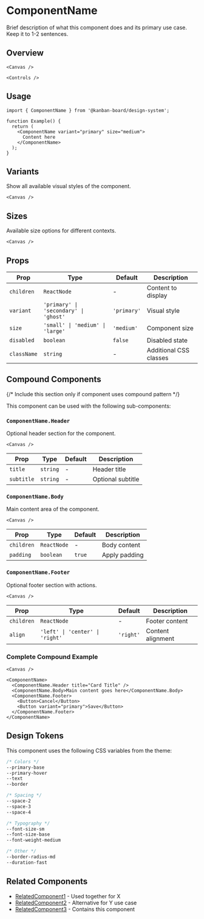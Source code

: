 
<Meta title="Guidelines/Storybook template" />

# ComponentName

Brief description of what this component does and its primary use case. Keep it to 1-2 sentences.

## Overview

```tsx
<Canvas />

<Controls />
```

## Usage

```tsx
import { ComponentName } from '@kanban-board/design-system';

function Example() {
  return (
    <ComponentName variant="primary" size="medium">
      Content here
    </ComponentName>
  );
}
```

## Variants

Show all available visual styles of the component.

```tsx
<Canvas />
```

## Sizes

Available size options for different contexts.

```tsx
<Canvas />
```

## Props

| Prop        | Type                                  | Default     | Description            |
| ----------- | ------------------------------------- | ----------- | ---------------------- |
| `children`  | `ReactNode`                           | -           | Content to display     |
| `variant`   | `'primary' \| 'secondary' \| 'ghost'` | `'primary'` | Visual style           |
| `size`      | `'small' \| 'medium' \| 'large'`      | `'medium'`  | Component size         |
| `disabled`  | `boolean`                             | `false`     | Disabled state         |
| `className` | `string`                              | -           | Additional CSS classes |

## Compound Components

{/* Include this section only if component uses compound pattern */}

This component can be used with the following sub-components:

### `ComponentName.Header`

Optional header section for the component.

```tsx
<Canvas />
```

| Prop       | Type     | Default | Description       |
| ---------- | -------- | ------- | ----------------- |
| `title`    | `string` | -       | Header title      |
| `subtitle` | `string` | -       | Optional subtitle |

### `ComponentName.Body`

Main content area of the component.

```tsx
<Canvas />
```

| Prop       | Type        | Default | Description   |
| ---------- | ----------- | ------- | ------------- |
| `children` | `ReactNode` | -       | Body content  |
| `padding`  | `boolean`   | `true`  | Apply padding |

### `ComponentName.Footer`

Optional footer section with actions.

```tsx
<Canvas />
```

| Prop       | Type                            | Default   | Description       |
| ---------- | ------------------------------- | --------- | ----------------- |
| `children` | `ReactNode`                     | -         | Footer content    |
| `align`    | `'left' \| 'center' \| 'right'` | `'right'` | Content alignment |

### Complete Compound Example

```tsx
<Canvas />
```

```tsx
<ComponentName>
  <ComponentName.Header title="Card Title" />
  <ComponentName.Body>Main content goes here</ComponentName.Body>
  <ComponentName.Footer>
    <Button>Cancel</Button>
    <Button variant="primary">Save</Button>
  </ComponentName.Footer>
</ComponentName>
```

## Design Tokens

This component uses the following CSS variables from the theme:

```css
/* Colors */
--primary-base
--primary-hover
--text
--border

/* Spacing */
--space-2
--space-3
--space-4

/* Typography */
--font-size-sm
--font-size-base
--font-weight-medium

/* Other */
--border-radius-md
--duration-fast
```

## Related Components

- [RelatedComponent1](./RelatedComponent1.mdx) - Used together for X
- [RelatedComponent2](./RelatedComponent2.mdx) - Alternative for Y use case
- [RelatedComponent3](./RelatedComponent3.mdx) - Contains this component
